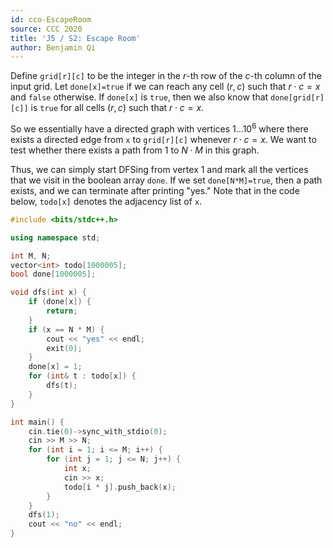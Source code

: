 ---
id: cco-EscapeRoom
source: CCC 2020
title: 'J5 / S2: Escape Room'
author: Benjamin Qi
---

<!-- No need to prime factorize! -->

Define `grid[r][c]` to be the integer in the $r$-th row of the $c$-th column of
the input grid. Let `done[x]=true` if we can reach any cell $(r,c)$ such that
$r\cdot c=x$ and `false` otherwise. If `done[x]` is `true`, then we also know
that `done[grid[r][c]]` is `true` for all cells $(r,c)$ such that $r\cdot c=x$.

So we essentially have a directed graph with vertices $1\ldots 10^6$ where there
exists a directed edge from `x` to `grid[r][c]` whenever $r\cdot c=x$. We want
to test whether there exists a path from $1$ to $N\cdot M$ in this graph.

Thus, we can simply start DFSing from vertex $1$ and mark all the vertices that
we visit in the boolean array `done`. If we set `done[N*M]=true`, then a path
exists, and we can terminate after printing "yes." Note that in the code below,
`todo[x]` denotes the adjacency list of `x`.

```cpp
#include <bits/stdc++.h>

using namespace std;

int M, N;
vector<int> todo[1000005];
bool done[1000005];

void dfs(int x) {
	if (done[x]) {
		return;
	}
	if (x == N * M) {
		cout << "yes" << endl;
		exit(0);
	}
	done[x] = 1;
	for (int& t : todo[x]) {
		dfs(t);
	}
}

int main() {
	cin.tie(0)->sync_with_stdio(0);
	cin >> M >> N;
	for (int i = 1; i <= M; i++) {
		for (int j = 1; j <= N; j++) {
			int x;
			cin >> x;
			todo[i * j].push_back(x);
		}
	}
	dfs(1);
	cout << "no" << endl;
}
```
